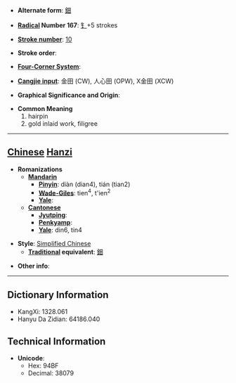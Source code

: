 * '''Alternate form''': [[鈿]]

* '''[[Wiktionary:Chinese radical index| Radical]] Number 167''': [[Wiktionary:Chinese radical index 钅|钅]]+5 strokes

* '''[[Wiktionary:Chinese total strokes index|Stroke number]]''': [[Wiktionary:Chinese total strokes index 10|10]]

* '''Stroke order''': 

* '''[[Wiktionary:Chinese four corner index|Four-Corner System]]''': 

* '''[[Wiktionary:Chinese Cangjie index|Cangjie input]]''': 金田 (CW), 人心田 (OPW), X金田 (XCW)

* '''Graphical Significance and Origin''': 

* '''Common Meaning'''
*#hairpin
*# gold inlaid work, filigree


----

== [[Chinese]] [[Hanzi]] ==

* '''Romanizations'''
** '''[[Mandarin]]'''
*** '''[[Pinyin]]''': diàn (dian4), tián (tian2)
*** '''[[Wade-Giles]]''': tien<sup>4</sup>, t'ien<sup>2</sup>
*** '''[[Yale]]''': 
** '''[[Cantonese]]'''
*** '''[[Jyutping]]''':
*** '''[[Penkyamp]]''': 
*** '''[[Yale]]''': din6, tin4

* '''Style''': [[Simplified Chinese]] 
** '''[[Traditional Chinese|Traditional]] equivalent''': [[鈿]]

* '''Other info''': 

----

== Dictionary Information ==

* KangXi: 1328.061
* Hanyu Da Zidian: 64186.040

== Technical Information ==

* '''Unicode''':
** Hex: 94BF
** Decimal: 38079